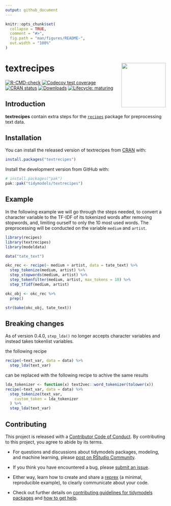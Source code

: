 ```yaml
---
output: github_document
---
```


<!-- README.md is generated from README.Rmd. Please edit that file -->

```r
knitr::opts_chunk$set(
  collapse = TRUE,
  comment = "#>",
  fig.path = "man/figures/README-",
  out.width = "100%"
)
```

# textrecipes <a href='https://textrecipes.tidymodels.org'><img src='man/figures/logo.png' align="right" height="139" /></a>

<!-- badges: start -->
[![R-CMD-check](https://github.com/tidymodels/textrecipes/actions/workflows/R-CMD-check.yaml/badge.svg)](https://github.com/tidymodels/textrecipes/actions/workflows/R-CMD-check.yaml)
[![Codecov test coverage](https://codecov.io/gh/tidymodels/textrecipes/branch/main/graph/badge.svg)](https://app.codecov.io/gh/tidymodels/textrecipes?branch=main)
[![CRAN status](http://www.r-pkg.org/badges/version/textrecipes)](https://CRAN.R-project.org/package=textrecipes)
[![Downloads](http://cranlogs.r-pkg.org/badges/textrecipes)](https://CRAN.R-project.org/package=textrecipes)
[![Lifecycle: maturing](https://img.shields.io/badge/lifecycle-maturing-blue.svg)](https://lifecycle.r-lib.org/articles/stages.html)
<!-- badges: end -->

## Introduction

**textrecipes** contain extra steps for the [`recipes`](https://CRAN.R-project.org/package=recipes) package for preprocessing text data. 

## Installation

You can install the released version of textrecipes from [CRAN](https://CRAN.R-project.org) with:

```r
install.packages("textrecipes")
```

Install the development version from GitHub with:

```r
# install.packages("pak")
pak::pak("tidymodels/textrecipes")
```

## Example

In the following example we will go through the steps needed, to convert a character variable to the TF-IDF of its tokenized words after removing stopwords, and, limiting ourself to only the 10 most used words. The preprocessing will be conducted on the variable `medium` and `artist`.

```r
library(recipes)
library(textrecipes)
library(modeldata)

data("tate_text")

okc_rec <- recipe(~ medium + artist, data = tate_text) %>%
  step_tokenize(medium, artist) %>%
  step_stopwords(medium, artist) %>%
  step_tokenfilter(medium, artist, max_tokens = 10) %>%
  step_tfidf(medium, artist)

okc_obj <- okc_rec %>%
  prep()

str(bake(okc_obj, tate_text))
```

## Breaking changes

As of version 0.4.0, `step_lda()` no longer accepts character variables and instead takes tokenlist variables.

the following recipe

```r
recipe(~text_var, data = data) %>%
  step_lda(text_var)
```

can be replaced with the following recipe to achive the same results

```r
lda_tokenizer <- function(x) text2vec::word_tokenizer(tolower(x))
recipe(~text_var, data = data) %>%
  step_tokenize(text_var,
    custom_token = lda_tokenizer
  ) %>%
  step_lda(text_var)
```

## Contributing

This project is released with a [Contributor Code of Conduct](https://contributor-covenant.org/version/2/0/CODE_OF_CONDUCT.html). By contributing to this project, you agree to abide by its terms.

- For questions and discussions about tidymodels packages, modeling, and machine learning, please [post on RStudio Community](https://community.rstudio.com/new-topic?category_id=15&tags=tidymodels,question).

- If you think you have encountered a bug, please [submit an issue](https://github.com/tidymodels/textrecipes/issues).

- Either way, learn how to create and share a [reprex](https://reprex.tidyverse.org/articles/articles/learn-reprex.html) (a minimal, reproducible example), to clearly communicate about your code.

- Check out further details on [contributing guidelines for tidymodels packages](https://www.tidymodels.org/contribute/) and [how to get help](https://www.tidymodels.org/help/).
